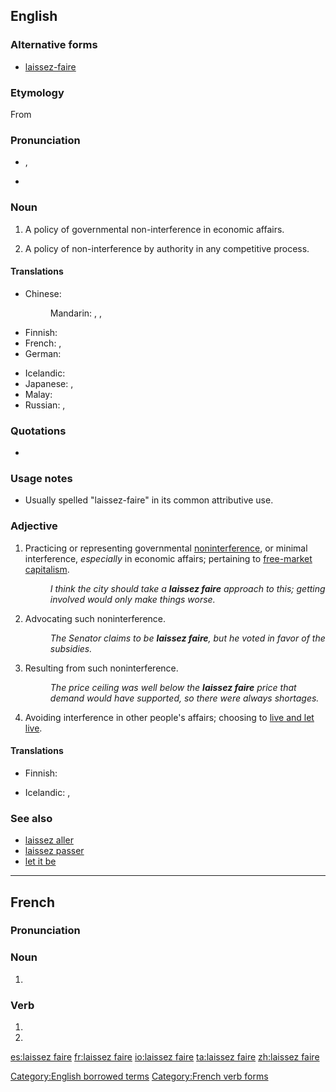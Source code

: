==English==
{{was wotd|2008|July|13}}
{{wikipedia}}

===Alternative forms===
* [[laissez-faire]]

===Etymology===
From {{etyl|fr|en}} {{term|laisser faire|laissez faire|leave it be", ''literally'' "let do|lang=fr}}

===Pronunciation===
* {{a|UK}} {{IPA|/ˈlæs.eɪ ˌfeə(ɹ)/|/ˈleɪ.seɪ ˌfeə(ɹ)/}}, {{X-SAMPA|/"l{s.eI %fe@(r)/|/"leI.seI %fe@(r)/}}
* {{audio|en-us-laissez faire.ogg|Audio (US)}}

===Noun===
{{head|en|noun|head=[[laissez]] [[faire]]}}

# {{context|economics|lang=en}} A policy of governmental non-interference in economic affairs.
# A policy of non-interference by authority in any competitive process.

====Translations====
{{trans-top|economics: a policy of governmental non-interference in economic affairs}}
* Chinese:
*: Mandarin: {{t|cmn|放任|tr=fàngrèn|sc=Hani}}, {{t|cmn|不干涉|tr=bùgānshè|sc=Hani}}, {{t|cmn|自由放任|tr=zìyóufàngrèn|sc=Hani}}
* Finnish: {{tø|fi|laissez-faire-[[politiikka]]}}
* French: {{t+|fr|laissez-faire|m}}, {{t+|fr|laisser-faire|m}}
* German: {{t-|de|Laissez-faire|n}}
{{trans-mid}}
* Icelandic: {{t-|is|afskiptaleysi stjórnvalda|n}}
* Japanese: {{t-|ja|レッセフェール|tr=ressefēru|sc=Jpan}}, {{t-|ja|自由放任|tr=じゆうほうにん, jiyūhōnin|sc=Jpan}}
* Malay: {{t-|ms|laissez-faire}}
* Russian: {{t+|ru|невмешательство|n|tr=nevmešátelʹstvo|sc=Cyrl}}, {{t-|ru|лессе-фер|m|tr=lessɛ-fɛ́r|sc=Cyrl}}
{{trans-bottom}}

===Quotations===
* {{seeCites}}

===Usage notes===
* Usually spelled "laissez-faire" in its common attributive use.

===Adjective===
{{en-adj|head=[[laissez]] [[faire]]}}

# {{context|economics|politics|lang=en}} Practicing or representing governmental [[noninterference]], or minimal interference, ''especially'' in economic affairs; pertaining to [[free market|free-market]] [[capitalism]].
#: ''I think the city should take a '''laissez faire''' approach to this; getting involved would only make things worse.''
# {{context|economics|politics|lang=en}} Advocating such noninterference.
#: ''The Senator claims to be '''laissez faire''', but he voted in favor of the subsidies.''
# {{context|economics|lang=en}} Resulting from such noninterference.
#: ''The price ceiling was well below the '''laissez faire''' price that demand would have supported, so there were always shortages.''
# {{context|of a person|lang=en}} Avoiding interference in other people's affairs; choosing to [[live and let live]].

====Translations====
{{trans-top|economics, politics: practicing or representing governmental noninterference, or minimal interference}}
* Finnish: {{t-|fi|laissez-faire}}
{{trans-mid}}
{{trans-bottom}}

{{trans-top|politics: advocating such noninterference}}
{{trans-mid}}
{{trans-bottom}}

{{trans-top|economics: resulting from such noninterference}}
{{trans-mid}}
{{trans-bottom}}

{{trans-top|of a person: avoiding interference in other people's affairs}}
* Icelandic: {{t-|is|afskiptalaus|m}}, {{t+|is|afskiptaleysi|alt=afskiptaleysis-}}
{{trans-mid}}
{{trans-bottom}}

===See also===
* [[laissez aller]]
* [[laissez passer]]
* [[let it be]]

[[Category:English borrowed terms]]

----

==French==

===Pronunciation===
{{audio|laissez-faire.ogg|Audio (France)}}

===Noun===
{{fr-noun|m|-}}

# {{context|rare|lang=fr}} {{dated form of|laisser-faire|lang=fr}}

===Verb===
{{fr-verb-form}}

# {{form of|Second-person plural indicative present form|laisser faire|lang=fr}}
# {{form of|Second-person plural imperative present form|laisser faire|lang=fr}}

[[Category:French verb forms]]

[[es:laissez faire]]
[[fr:laissez faire]]
[[io:laissez faire]]
[[ta:laissez faire]]
[[zh:laissez faire]]